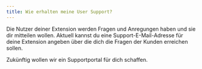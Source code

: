 ```yaml
---
title: Wie erhalten meine User Support?
---
```


Die Nutzer deiner Extension werden Fragen und Anregungen haben und sie dir mitteilen wollen.
Aktuell kannst du eine Support-E-Mail-Adresse für deine Extension angeben über die dich die Fragen der Kunden erreichen sollen.

Zukünftig wollen wir ein Supportportal für dich schaffen.
